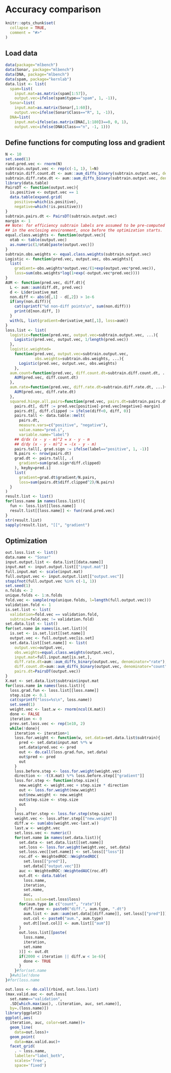 <!--
%\VignetteEngine{knitr::knitr}
%\VignetteIndexEntry{Accuracy comparison}
-->

# Accuracy comparison

```r
knitr::opts_chunk$set(
  collapse = TRUE,
  comment = "#>"
)
```

## Load data

```r
data(package="mlbench")
data(Sonar, package="mlbench")
data(DNA, package="mlbench")
data(spam, package="kernlab")
data.list <- list(
  spam=list(
    input.mat=as.matrix(spam[1:57]),
    output.vec=ifelse(spam$type=="spam", 1, -1)),
  Sonar=list(
    input.mat=as.matrix(Sonar[,1:60]),
    output.vec=ifelse(Sonar$Class=="R", 1, -1)),
  DNA=list(
    input.mat=ifelse(as.matrix(DNA[,1:180])==0, 0, 1),
    output.vec=ifelse(DNA$Class=="n", -1, 1)))
```

## Define functions for computing loss and gradient

```r
N <- 10
set.seed(1)
rand.pred.vec <- rnorm(N)
subtrain.output.vec <- rep(c(-1, 1), l=N)
subtrain.diff.count.dt <- aum::aum_diffs_binary(subtrain.output.vec, denominator="count")
subtrain.diff.rate.dt <- aum::aum_diffs_binary(subtrain.output.vec, denominator="rate")
library(data.table)
PairsDT <- function(output.vec){
  is.positive <- output.vec == 1
  data.table(expand.grid(
    positive=which(is.positive),
    negative=which(!is.positive)))
}
subtrain.pairs.dt <- PairsDT(subtrain.output.vec)
margin <- 1
## Note: for efficiency subtrain labels are assumed to be pre-computed
## in the enclosing environment, once before the optimization starts.
equal.class.weights <- function(output.vec){
  otab <- table(output.vec)
  as.numeric(1/otab[paste(output.vec)])
}
subtrain.obs.weights <- equal.class.weights(subtrain.output.vec)
Logistic <- function(pred.vec, output.vec, obs.weights){
  list(
    gradient=-obs.weights*output.vec/(1+exp(output.vec*pred.vec)),
    loss=sum(obs.weights*log(1+exp(-output.vec*pred.vec))))
}
AUM <- function(pred.vec, diff.dt){
  L <- aum::aum(diff.dt, pred.vec)
  d <- L$derivative_mat
  non.diff <- abs(d[,1] - d[,2]) > 1e-6
  if(any(non.diff)){
    cat(sprintf("%d non-diff points\n", sum(non.diff)))
    print(d[non.diff, ])
  }
  with(L, list(gradient=derivative_mat[,1], loss=aum))
}  
loss.list <- list(
  logistic=function(pred.vec, output.vec=subtrain.output.vec, ...){
    Logistic(pred.vec, output.vec, 1/length(pred.vec))
  },
  logistic.weighted=
    function(pred.vec, output.vec=subtrain.output.vec,
             obs.weights=subtrain.obs.weights, ...){
      Logistic(pred.vec, output.vec, obs.weights)
    },
  aum.count=function(pred.vec, diff.count.dt=subtrain.diff.count.dt, ...){
    AUM(pred.vec, diff.count.dt)
  },
  aum.rate=function(pred.vec, diff.rate.dt=subtrain.diff.rate.dt, ...){
    AUM(pred.vec, diff.rate.dt)
  },
  squared.hinge.all.pairs=function(pred.vec, pairs.dt=subtrain.pairs.dt, ...){
    pairs.dt[, diff := pred.vec[positive]-pred.vec[negative]-margin]
    pairs.dt[, diff.clipped := ifelse(diff<0, diff, 0)]
    pairs.tall <- data.table::melt(
      pairs.dt,
      measure.vars=c("positive", "negative"),
      value.name="pred.i",
      variable.name="label")
    ## d/dx (x - y - m)^2 = x - y - m
    ## d/dy (x - y - m)^2 = -(x - y - m)
    pairs.tall[, grad.sign := ifelse(label=="positive", 1, -1)]
    N.pairs <- nrow(pairs.dt)
    grad.dt <- pairs.tall[, .(
      gradient=sum(grad.sign*diff.clipped)
    ), keyby=pred.i]
    list(
      gradient=grad.dt$gradient/N.pairs,
      loss=sum(pairs.dt$diff.clipped^2)/N.pairs)
  }
)
result.list <- list()
for(loss.name in names(loss.list)){
  fun <- loss.list[[loss.name]]
  result.list[[loss.name]] <- fun(rand.pred.vec)
}
str(result.list)
sapply(result.list, "[[", "gradient")
```

## Optimization

```r
out.loss.list <- list()
data.name <- "Sonar"
input.output.list <- data.list[[data.name]]
input.mat <- input.output.list[["input.mat"]]
full.input.mat <- scale(input.mat)
full.output.vec <- input.output.list[["output.vec"]]
stopifnot(full.output.vec %in% c(-1, 1))
set.seed(1)
n.folds <- 2
unique.folds <- 1:n.folds
fold.vec <- sample(rep(unique.folds, l=length(full.output.vec)))
validation.fold <- 1
is.set.list <- list(
  validation=fold.vec == validation.fold,
  subtrain=fold.vec != validation.fold)
set.data.list <- list()
for(set.name in names(is.set.list)){
  is.set <- is.set.list[[set.name]]
  output.vec <- full.output.vec[is.set]
  set.data.list[[set.name]] <- list(
    output.vec=output.vec,
    obs.weights=equal.class.weights(output.vec),
    input.mat=full.input.mat[is.set,],
    diff.rate.dt=aum::aum_diffs_binary(output.vec, denominator="rate"),
    diff.count.dt=aum::aum_diffs_binary(output.vec, denominator="count"),
    pairs.dt=PairsDT(output.vec))
}
X.mat <- set.data.list$subtrain$input.mat
for(loss.name in names(loss.list)){
  loss.grad.fun <- loss.list[[loss.name]]
  step.size <- 0.1
  cat(sprintf("loss=%s\n", loss.name))
  set.seed(1)
  weight.vec <- last.w <- rnorm(ncol(X.mat))
  done <- FALSE
  iteration <- 0
  prev.set.loss.vec <- rep(1e10, 2)
  while(!done){
    iteration <- iteration+1
    loss.for.weight <- function(w, set.data=set.data.list$subtrain){
      pred <- set.data$input.mat %*% w
      set.data$pred.vec <- pred
      out <- do.call(loss.grad.fun, set.data)
      out$pred <- pred
      out
    }
    loss.before.step <- loss.for.weight(weight.vec)
    direction <- -t(X.mat) %*% loss.before.step[["gradient"]]
    loss.for.step <- function(step.size){
      new.weight <- weight.vec + step.size * direction
      out <- loss.for.weight(new.weight)
      out$new.weight <- new.weight
      out$step.size <- step.size
      out
    }
    loss.after.step <- loss.for.step(step.size)
    weight.vec <- loss.after.step[["new.weight"]]
    diff.w <- sum(abs(weight.vec-last.w))
    last.w <- weight.vec
    set.loss.vec <- numeric()
    for(set.name in names(set.data.list)){
      set.data <- set.data.list[[set.name]]
      set.loss <- loss.for.weight(weight.vec, set.data)
      set.loss.vec[[set.name]] <- set.loss[["loss"]]
      roc.df <- WeightedROC::WeightedROC(
        set.loss[["pred"]],
        set.data[["output.vec"]])
      auc <- WeightedROC::WeightedAUC(roc.df)
      out.dt <- data.table(
        loss.name,
        iteration,
        set.name,
        auc,
        loss.value=set.loss$loss)
      for(aum.type in c("count", "rate")){
        diff.name <- paste0("diff.", aum.type, ".dt")
        aum.list <- aum::aum(set.data[[diff.name]], set.loss[["pred"]])
        out.col <- paste0("aum.", aum.type)
        out.dt[[out.col]] <- aum.list[["aum"]]
      }
      out.loss.list[[paste(
        loss.name,
        iteration,
        set.name
      )]] <- out.dt
      if(2000 < iteration || diff.w < 1e-6){
        done <- TRUE
      }
    }#for(set.name
  }#while(!done
}#for(loss.name

out.loss <- do.call(rbind, out.loss.list)
(max.valid.auc <- out.loss[
  set.name=="validation",
  .SD[which.max(auc), .(iteration, auc, set.name)],
  by=.(loss.name)])
library(ggplot2)
ggplot(,aes(
  iteration, auc, color=set.name))+
  geom_line(
    data=out.loss)+
  geom_point(
    data=max.valid.auc)+
  facet_grid(
    . ~ loss.name,
    labeller="label_both",
    scales='free',
    space='fixed')
```
